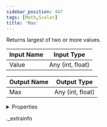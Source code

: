 ```yaml
---
sidebar_position: 447
tags: [Math,Scalar]
title: 'Max'
---
```


Returns largest of two or more values.



<IChip uuid="1cb807b1-85e7-4c14-b3ae-5775b7873b7d" />

| Input Name | Input Type |
|-----------|-----------|
| Value | Any (int, float) |

| Output Name | Output Type |
|-----------|-----------|
| Max | Any (int, float) |


<details>
  <summary>Properties</summary>
  <div>
    <div>
    <table>
      <thead>
        <tr>
          <th>Room availability:</th>
          <th>Available everywhere</th>
        </tr>
        <tr>
          <th>Is beta required?</th>
          <th>No</th>
        </tr>
        <tr>
          <th>Is this chip a trolling risk?</th>
          <th>No</th>
        </tr>
        <tr>
          <th>Is this chip a role assignment risk?</th>
          <th>No</th>
        </tr>
        <tr>
          <th>Chip UUID</th>
          <th>1cb807b1-85e7-4c14-b3ae-5775b7873b7d</th>
        </tr>
      </thead>
    </table>
    </div>
  </div>
</details>

._extrainfo
